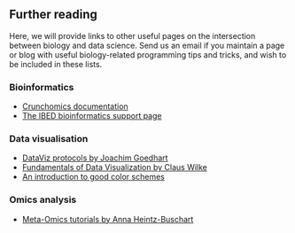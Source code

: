 ## Further reading

Here, we will provide links to other useful pages on the intersection between biology and data science. Send us an email if you maintain a page or blog with useful biology-related programming tips and tricks, and wish to be included in these lists.

### Bioinformatics

* [Crunchomics documentation](https://crunchomics-documentation.readthedocs.io/en/latest/index.html)
* [The IBED bioinformatics support page](https://scienceparkstudygroup.github.io/ibed-bioinformatics-page/)

### Data visualisation

* [DataViz protocols by Joachim Goedhart](https://joachimgoedhart.github.io/DataViz-protocols/)
* [Fundamentals of Data Visualization by Claus Wilke](https://clauswilke.com/dataviz/)
* [An introduction to good color schemes](https://sronpersonalpages.nl/~pault/)

### Omics analysis
* [Meta-Omics tutorials by Anna Heintz-Buschart](https://staff.fnwi.uva.nl/a.u.s.heintzbuschart/)